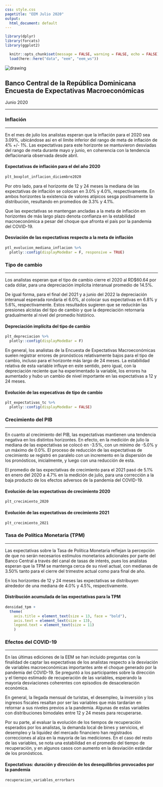 ---
css: style.css
pagetitle: "EEM Julio 2020"
output:
  html_document: default
---


```{r config, include=FALSE}
library(dplyr)
library(forcats)
library(ggplot2)

  knitr::opts_chunk$set(message = FALSE, warning = FALSE, echo = FALSE)
  load(here::here("data", "eem", "eem_ws"))
```


<!-- Header del documento -->
<div class = "header">

  <div class="imagen">
  <img src="img/bcrd_squared.png" alt="drawing"/>
  </div>
  
  <div class="title">
  <h2>Banco Central de la República Dominicana<br>
Encuesta de Expectativas Macroeconómicas</h2>
<span>Junio 2020</span>
  </div>
  
</div>
<hr class="head-ruler">


<!-- Inflación -->

### Inflación
***

<div class="inflacion-container">
<!-- Redancción -->
<div class="left first">

En el mes de julio los analistas esperan que la inflación para el 2020 sea 3.09%, ubicándose así en el límite inferior del rango de meta de inflación de 4% +/- 1%. Las expectativas para este horizonte se mantuvieron desviadas del rango de meta durante mayo y junio, en coherencia con la tendencia deflacionaria observada desde abril.

</div>

<div class="right first">
#### Expectativas de inflación para el del año 2020
```{r plt_inflacion_diciembre, fig.width=5.5, fig.height=3.8}
plt_boxplot_inflacion_diciembre2020
```
</div>

<div class="left secondl">

Por otro lado, para el horizonte de 12 y 24 meses la mediana de las expectativas de inflación se colocan en 3.0% y 4.0%, respectivamente. En ambos horizontes la existencia de valores atípicos sesga positivamente la distribución, resultando en promedios de 3.3% y 4.1%.

Que las expectativas se mantengan ancladas a la meta de inflación en horizontes de más largo plazo denota confianza en la estabilidad macroeconómica a pesar del choque que afronta el país por la pandemia del COVID-19.

</div>

<div class="right second">

#### Desviación de las expectativas respecto a la meta de inflación
```{r ptl_desviacion_inflacion, fig.width=5.5, fig.height=3.8}
ptl_evolucion_mediana_inflacion %>% 
  plotly::config(displayModeBar = F, responsive = TRUE)
```

</div>
</div>

### Tipo de cambio
***

<div class="tc-container">

<div class="left first">

Los analistas esperan que el tipo de cambio cierre el 2020 al RD$60.64 por cada dólar, para una depreciación implícita interanual promedio de 14.5%.

De igual forma, para el final del 2021 y a junio del 2022 la depreciación interanual esperada rondaría el 6.0%, al colocar sus expectativas en 6.8% y 5.6%, respectivamente. Estos resultados sugieren que se reducirán las presiones alcistas del tipo de cambio y que la depreciación retornaría gradualmente al nivel del promedio histórico.

</div>

<div class="right first">
#### Depreciación implícita del tipo de cambio
```{r plt_depreciacion, fig.width=5.5, fig.height=3.8}
plt_depreciacion %>% 
  plotly::config(displayModeBar = F) 
```
</div>

<div class="left second">

En general, los analistas de la Encuesta de Expectativas Macroeconómicas suelen registrar errores de pronósticos relativamente bajos para el tipo de cambio, incluso para el horizonte más largo de 24 meses. La estabilidad relativa de esta variable influye en este sentido, pero igual, con la depreciación reciente que ha experimentado la variable, los errores ha aumentado y hubo un cambio de nivel importante en las expectativas a 12 y 24 meses.

</div>

<div class="right second">
#### Evolución de las expecativas de tipo de cambio

```{r plt_expectativas_tc, fig.width=5.5, fig.height=3.8}
plt_expectativas_tc %>% 
  plotly::config(displayModeBar = FALSE)
```

</div>
</div>


### Crecimiento del PIB
***
<div class="pib-container">
<div class="left">

En cuanto al crecimiento del PIB, las expectativas mantienen una tendencia negativa en los distintos horizontes. En efecto, en la medición de julio la mediana de las expectativas se colocó en -3.5%, con un mínimo de -5.0% y un máximo de 0.0%.  El proceso de reducción de las expectativas de crecimiento se registró en paralelo con un incremento en la dispersión de los pronósticos, inicialmente, y luego con una reducción de esta.

El promedio de las expectativas de crecimiento para el 2021 pasó de 5.1% en enero del 2020 a 4.7% en la medición de julio, para una corrección a la baja producto de los efectos adversos de la pandemia del COVID-19.

</div>

<div class="right">
#### Evolución de las expectativas de crecimiento 2020
```{r crecimiento_2020, fig.width=5.5, fig.height=3.8}
plt_crecimiento_2020
```

#### Evolución de las expectativas de crecimiento 2021
```{r crecimiento_2021, fig.width=5.5, fig.height=3.8}
plt_crecimiento_2021
```
</div>
</div>

### Tasa de Política Monetaria (TPM)
***

<div class="pib-container">
<div class="left">

Las expectativas sobre la Tasa de Política Monetaria reflejan la percepción de que no serán necesarios estímulos monetarios adicionales por parte del Banco Central a través del canal de tasas de interés, pues los analistas esperan que la TPM se mantenga cerca de su nivel actual, con medianas de 3.50% tanto para el cierre del trimestre actual como para final de año.

En los horizontes de 12 y 24 meses las expectativas se distribuyen alrededor de una mediana de 4.0% y 4.5%, respectivamente.


</div>

<div class="right">
#### Distribución acumulada de las expectativas para la TPM
```{r}
densidad_tpm +
  theme(
    axis.title = element_text(size = 13, face = "bold"),
    axis.text = element_text(size = 13),
    legend.text = element_text(size = 11)
    )
```

</div>
</div>

### Efectos del COVID-19
***

<div class="covid-container">


En las últimas ediciones de la EEM se han incluido preguntas con la finalidad de captar las expectativas de los analistas respecto a la desviación de variables macroeconómicas importantes ante el choque generado por la pandemia del COVID-19. Se preguntó a los participantes sobre la dirección y el tiempo estimado de recuperación de las variables, esperando la mayoría desviaciones coherentes con episodios de desaceleración económica.

En general, la llegada mensual de turistas, el desempleo, la inversión y los ingresos fiscales resaltan por ser las variables que más tardarían en retornar a sus niveles previos a la pandemia. Algunas de estas variables con distribuciones bimodales entre 12 y 24 meses para recuperarse.

Por su parte, al evaluar la evolución de los tiempos de recuperación esperados por los analistas, la demanda local de bines y servicios, el desempleo y la liquidez del mercado financiero han registrados correcciones al alza en la mayoría de las mediciones. En el caso del resto de las variables, se nota una estabilidad en el promedio del tiempo de recuperación, y en algunos casos con aumento en la desviación estándar de los pronósticos.


#### Expectativas: duración y dirección de los desequilibrios provocados por la pandemia
```{r recuperacion_real, fig.width=10, fig.height=8}
recuperacion_variables_errorbars
```

</div>

<!--
<div class = "button-row">
<div class = "button" id="real"> Real </div>
<div class = "button" id="financiero"> Financiero </div>
<div class = "button" id="externo"> Externo </div>
</div>

<img id = "covid_sector" src="https://raw.githubusercontent.com/encuestas-macro/imagen_prueba/master/recuperacion_externo.png">

<script>
let realButton = document.getElementbyId("real");
let financieroButton = document.getElementbyId("financiero");
let externoButton = document.getElementbyId("externo");
let graficoSector = document.getElementById("covid_sector");

let realPath = "https://github.com/encuestas-macro/imagen_prueba/blob/master/recuperacion_real.png";
let financieroPath = "https://raw.githubusercontent.com/encuestas-macro/imagen_prueba/master/recuperacion_finaciero.png";
let externoPath = "https://github.com/encuestas-macro/imagen_prueba/blob/master/recuperacion_externo.png";

const realButton.onclick = () => {
graficoSector.src = realPath;
};

</script>
-->





